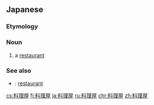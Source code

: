 ==Japanese==
{{ja-kanjitab|料|理|屋}}

===Etymology===
{{suffix|料理|屋|lang=ja|t1=cuisine|t2=shop|sort=りょうりや}}

===Noun===
{{ja-noun|りょうりや}}

# a [[restaurant]]

===See also===
* {{ja-r|レストラン}}: [[restaurant]]

[[cs:料理屋]]
[[fj:料理屋]]
[[ja:料理屋]]
[[ru:料理屋]]
[[chr:料理屋]]
[[zh:料理屋]]
